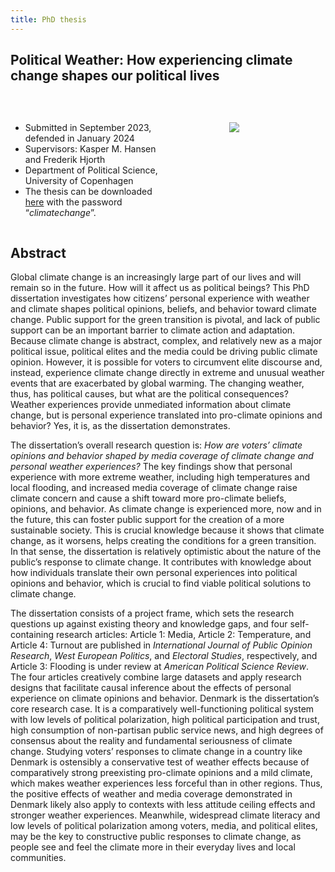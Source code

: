 ```yaml
---
title: PhD thesis
---
```


## Political Weather: How experiencing climate change shapes our political lives

<br>

::: {.columns}
::: {.column width="50%"}
- Submitted in September 2023, defended in January 2024
- Supervisors: Kasper M. Hansen and Frederik Hjorth
- Department of Political Science, University of Copenhagen
- The thesis can be downloaded [here](https://web.tresorit.com/l/aaPc9#k8uymX77GQKNWTFFhGq_Vw) with the password "*climatechange*".
:::
::: {.column width="10%"}
:::
::: {.column width="30%"}
![](media/cover.png)
:::
:::

## Abstract

Global climate change is an increasingly large part of our lives and will remain so in the future. How will it affect us as political beings? This PhD dissertation investigates how citizens' personal experience with weather and climate shapes political opinions, beliefs, and behavior toward climate change. Public support for the green transition is pivotal, and lack of public support can be an important barrier to climate action and adaptation. Because climate change is abstract, complex, and relatively new as a major political issue, political elites and the media could be driving public climate opinion. However, it is possible for voters to circumvent elite discourse and, instead, experience climate change directly in extreme and unusual weather events that are exacerbated by global warming. The changing weather, thus, has political causes, but what are the political consequences? Weather experiences provide unmediated information about climate change, but is personal experience translated into pro-climate opinions and behavior? Yes, it is, as the dissertation demonstrates.

The dissertation's overall research question is: *How are voters' climate opinions and behavior shaped by media coverage of climate change and personal weather experiences?* The key findings show that personal experience with more extreme weather, including high temperatures and local flooding, and increased media coverage of climate change raise climate concern and cause a shift toward more pro-climate beliefs, opinions, and behavior. As climate change is experienced more, now and in the future, this can foster public support for the creation of a more sustainable society. This is crucial knowledge because it shows that climate change, as it worsens, helps creating the conditions for a green transition. In that sense, the dissertation is relatively optimistic about the nature of the public's response to climate change. It contributes with knowledge about how individuals translate their own personal experiences into political opinions and behavior, which is crucial to find viable political solutions to climate change.

The dissertation consists of a project frame, which sets the research questions up against existing theory and knowledge gaps, and four self-containing research articles: Article 1: Media, Article 2: Temperature, and Article 4: Turnout are published in *International Journal of Public Opinion Research*, *West European Politics*, and *Electoral Studies*, respectively, and Article 3: Flooding is under review at *American Political Science Review*. The four articles creatively combine large datasets and apply research designs that facilitate causal inference about the effects of personal experience on climate opinions and behavior. Denmark is the dissertation's core research case. It is a comparatively well-functioning political system with low levels of political polarization, high political participation and trust, high consumption of non-partisan public service news, and high degrees of consensus about the reality and fundamental seriousness of climate change. Studying voters' responses to climate change in a country like Denmark is ostensibly a conservative test of weather effects because of comparatively strong preexisting pro-climate opinions and a mild climate, which makes weather experiences less forceful than in other regions. Thus, the positive effects of weather and media coverage demonstrated in Denmark likely also apply to contexts with less attitude ceiling effects and stronger weather experiences. Meanwhile, widespread climate literacy and low levels of political polarization among voters, media, and political elites, may be the key to constructive public responses to climate change, as people see and feel the climate more in their everyday lives and local communities.



